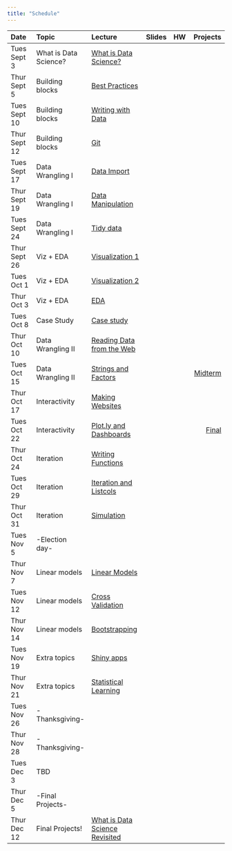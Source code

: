 ```yaml
---
title: "Schedule"
---
```


| Date                 | Topic                 | Lecture                                                        | Slides                                                                           | HW                                                         |                        Projects |
|:---------------------|:----------------------|:---------------------------------                              |:------------                                                                     |:------------                                               |                     -----------:|
| Tues Sept 3          | What is Data Science? | [What is Data Science?](what_is_ds_i.html)                     | [<i class="fas fa-desktop fa-lg"></i>](slides/what_is_data_science_i.pdf)        | [<i class="far fa-file-code fa-lg"></i>](homework_0.html)  |                                 |   
| Thur Sept 5          | Building blocks       | [Best Practices](best_practices.html)                          | [<i class="fas fa-desktop fa-lg"></i>](slides/best_practices.pdf)                |                                                            |                                 |
| Tues Sept 10         | Building blocks       | [Writing with Data](writing_with_data.html)                    | [<i class="fas fa-desktop fa-lg"></i>](slides/writing_with_data.pdf)             |                                                            |                                 |
| Thur Sept 12         | Building blocks       | [Git](git.html)                                                | [<i class="fas fa-desktop fa-lg"></i>](slides/git_and_github.pdf)                | [<i class="far fa-file-code fa-lg"></i>](homework_1.html)  |                                 |   
| Tues Sept 17         | Data Wrangling I      | [Data Import](data_import.html)                                | [<i class="fas fa-desktop fa-lg"></i>](slides/data_import.pdf)                   |                                                            |                                 | 
| Thur Sept 19         | Data Wrangling I      | [Data Manipulation](data_manipulation.html)                    | [<i class="fas fa-desktop fa-lg"></i>](slides/data_manipulation.pdf)             |                                                            |                                 | 
| Tues Sept 24         | Data Wrangling I      | [Tidy data](tidy_data.html)                                    | [<i class="fas fa-desktop fa-lg"></i>](slides/tidy_data.pdf)                     | [<i class="far fa-file-code fa-lg"></i>](homework_2.html)  |                                 |    
| Thur Sept 26         | Viz + EDA             | [Visualization 1](visualization_pt1.html)                      | [<i class="fas fa-desktop fa-lg"></i>](slides/visualization.pdf)                 |                                                            |                                 | 
| Tues Oct 1           | Viz + EDA             | [Visualization 2](visualization_pt2.html)                      | [<i class="fas fa-desktop fa-lg"></i>](slides/visualization.pdf)                 |                                                            |                                 | 
| Thur Oct 3           | Viz + EDA             | [EDA](exploratory_analysis.html)                               | [<i class="fas fa-desktop fa-lg"></i>](slides/exploratory_analysis.pdf)          | [<i class="far fa-file-code fa-lg"></i>](homework_3.html)  |                                 |    
| Tues Oct 8           | Case Study            | [Case study](what_is_ds_ii.html)                               | [<i class="fas fa-desktop fa-lg"></i>](slides/what_is_data_science_ii.pdf)       |                                                            |                                 | 
| Thur Oct 10          | Data Wrangling II     | [Reading Data from the Web](reading_data_from_the_web.html)    | [<i class="fas fa-desktop fa-lg"></i>](slides/reading_data_from_the_web.pdf)     |                                                            |                                 | 
| Tues Oct 15          | Data Wrangling II     | [Strings and Factors](strings_and_factors.html)                | [<i class="fas fa-desktop fa-lg"></i>](slides/strings_and_factors.pdf)           |                                                            | [Midterm](midterm_project.html) | 
| Thur Oct 17          | Interactivity         | [Making Websites](making_websites.html)                        | [<i class="fas fa-desktop fa-lg"></i>](slides/making_websites.pdf)               |                                                            |                                 | 
| Tues Oct 22          | Interactivity         | [Plot.ly and Dashboards](plotly_and_dashboards.html)           | [<i class="fas fa-desktop fa-lg"></i>](slides/plotly_and_dashboards.pdf)         | [<i class="far fa-file-code fa-lg"></i>](homework_4.html)  | [Final](final_project.html)     | 
| Thur Oct 24          | Iteration             | [Writing Functions](writing_functions.html)                    | [<i class="fas fa-desktop fa-lg"></i>](slides/writing_functions.pdf)             |                                                            |                                 | 
| Tues Oct 29          | Iteration             | [Iteration and Listcols](iteration_and_listcols.html)          | [<i class="fas fa-desktop fa-lg"></i>](slides/iteration_and_listcols.pdf)        |                                                            |                                 | 
| Thur Oct 31          | Iteration             | [Simulation](simulation.html)                                  | [<i class="fas fa-desktop fa-lg"></i>](slides/simulation.pdf)                    | [<i class="far fa-file-code fa-lg"></i>](homework_5.html)  |                                 | 
| Tues Nov 5           | -Election day-        |                                                                |                                                                                  |                                                            |                                 | 
| Thur Nov 7           | Linear models         | [Linear Models](linear_models.html)                            | [<i class="fas fa-desktop fa-lg"></i>](slides/linear_models.pdf)                 |                                                            |                                 | 
| Tues Nov 12          | Linear models         | [Cross Validation](cross_validation.html)                      | [<i class="fas fa-desktop fa-lg"></i>](slides/cross_validation.pdf)              |                                                            |                                 | 
| Thur Nov 14          | Linear models         | [Bootstrapping](bootstrapping.html)                            | [<i class="fas fa-desktop fa-lg"></i>](slides/bootstrapping.pdf)                 | [<i class="far fa-file-code fa-lg"></i>](homework_6.html)  |                                 | 
| Tues Nov 19          | Extra topics          | [Shiny apps](shiny.html)                                       | [<i class="fas fa-desktop fa-lg"></i>](slides/shiny.pdf)                         |                                                            |                                 |
| Thur Nov 21          | Extra topics          | [Statistical Learning](stat_learning.html)                     | [<i class="fas fa-desktop fa-lg"></i>](slides/stat_learning.pdf)                 | [<i class="far fa-file-code fa-lg"></i>](homework_7.html)  |                                 |
| Tues Nov 26          | -Thanksgiving-        |                                                                |                                                                                  |                                                            |                                 | 
| Thur Nov 28          | -Thanksgiving-        |                                                                |                                                                                  |                                                            |                                 |  
| Tues Dec 3           | TBD                   |                                                                |                                                                                  |                                                            |                                 | 
| Thur Dec 5           | -Final Projects-      |                                                                |                                                                                  |                                                            |                                 | 
| Thur Dec 12          | Final Projects!       | [What is Data Science Revisited](what_is_ds_iii.html)          | [<i class="fas fa-desktop fa-lg"></i>](slides/what_is_data_science_iii.pdf)      |                                                            |                                 |
 